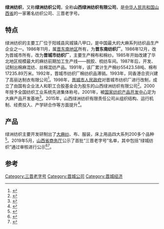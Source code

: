 '''绿洲纺织'''，又称'''绿洲纺织公司'''，全称'''山西绿洲纺织有限公司'''，是[[中华人民共和国|中华人民共和国]][[山西省|山西省]]的一家著名纺织公司、三晋老字号。

== 特点 ==
绿洲纺织的主要工厂位于阳城县风城镇八甲口，是中国最大的大麻系列纺织品生产企业之一。1986年11月，属[[晋东南地区|晋东南地区]]所有，为'''晋东南纺织厂'''。1986年12月，改为晋城市所有，改为'''晋城市纺织厂'''，主要生产棉布和棉纱。1985年开始改建了华北地区规模最大的麻纺前期加工生产线——脱胶、梳纺车间。1987年后，开发、试制出棉麻混纺、丝棉混纺产品。1991年，该厂累计生产棉纱55423.58吨、棉布17235.89万米。1992年，晋城市纺织厂棉纺织品滞销。1993年，同香港合资兴建了高丽达制衣有限公司<ref>{{Cite book|title=辉煌的二十世纪新中国大纪录 1949-1999 纺织卷|last=戴舟总编辑；吴文英主编；《辉煌的二十世纪新中国大纪录》编辑委员会编|first=|publisher=北京：[[红旗出版社|红旗出版社]]|year=1999.10|isbn=7-5051-0394-6|location=|pages=746}}</ref>。1998年，[[晋城市人民政府|晋城市人民政府]]对晋城市纺织厂进行改制，成立了由国有企业法人和职工合股基金会为股东的山西绿洲纺织有限公司<ref>{{Cite book|title=阳城县志 1978-2008 上 YANGCHENG COUNTY ANNALS|last=王家胜主编|first=|publisher=太原：[[山西人民出版社|山西人民出版社]]|year=2015.01|isbn=978-7-203-08917-9|location=|pages=511}}</ref>。2000年授予全国纺织工业系统先进集体称号。2001年，被[[国家纺织产品开发中心|国家纺织产品开发中心]]定为大麻产品开发基地<ref>{{Cite book|title=晋城百科全书|last=赵魁元主编|first=|publisher=太原：山西人民出版社|year=2006.07|isbn=7-203-05644-9|location=|pages=181}}</ref>。2015年，山西绿洲纺织有限责任公司从组织结构、运行机制、经费投入、产学研合作等方面提升<ref>{{Cite book|title=山西经济年鉴 2016|last=《山西经济年鉴》编辑委员会编|first=|publisher=太原：[[山西经济出版社|山西经济出版社]]|year=2017.01|isbn=978-7-5577-0115-4|location=|pages=133}}</ref>。

== 产品 ==
绿洲纺织主要开发研制出了[[大麻|大麻纱]]、布、服装，床上用品四大系列200多个品种<ref>{{Cite book|title=让世纪更辉煌中华纺织劳模大典 1950-2000|last=杜钰洲主编|first=|publisher=中国纺织工业协会|year=|isbn=|location=|pages=442}}</ref>。2019年5月，[[山西省商务厅|山西省商务厅]]公示了首批“三晋老字号”名单，其中包括“绿城纺织”通过审核进行公示<ref>{{Cite web|title=山西公示首批“三晋老字号”名单 是你熟悉的吗？|url=https://www.thepaper.cn/newsDetail_forward_3557552|accessdate=2019-08-06|work=[[澎湃新闻|澎湃新闻]]|archive-date=2019-08-06|archive-url=https://web.archive.org/web/20190806043420/https://www.thepaper.cn/newsDetail_forward_3557552|dead-url=no}}</ref><ref>{{Cite web|title=山西省公示首批三晋老字号名单--山西频道|url=http://sx.people.com.cn/n2/2019/0530/c189130-32992102.html|accessdate=2019-08-06|work=[[人民网|人民网]]|archive-date=2019-08-06|archive-url=https://web.archive.org/web/20190806043421/http://sx.people.com.cn/n2/2019/0530/c189130-32992102.html|dead-url=no}}</ref>。

==参考==
{{reflist}}

[[Category:三晋老字号|Category:三晋老字号]]
[[Category:晋城公司|Category:晋城公司]]
[[Category:晋城经济|Category:晋城经济]]